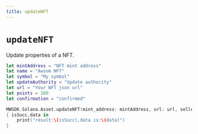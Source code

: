 ```yaml
---
title: updateNFT
---
```


# `updateNFT`
Update properties of a NFT.
```swift
let mintAddress = "NFT mint address"
let name = "Awsom NFT"
let symbol = "My symbol"
let updateAuthority = "Update authority"
let url = "Your NFT json url"
let points = 100
let confirmation = "confirmed"

MWSDK.Solana.Asset.updateNFT(mint_address: mintAddress, url: url, seller_fee_basis_points: seller_fee_basis_points, name: name, symbol: symbol, updateAuthority: update_authority, confirmation: confirmation, skip_preflight: skip_preflight)
{ isSucc,data in
    print("result:\(isSucc),data is:\(data)")
}
```